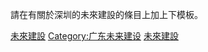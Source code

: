 {{Catnav|未來建設|中国未來建設|广东未来建设}}
請在有關於深圳的未來建設的條目上加上下模板。
{{quote|
<code>Template:SZ Future infrastructure</code>
}}
[[Category:深圳建筑物|未來建設]]
[[Category:广东未来建设|Category:广东未来建设]]
[[Category:深圳|未來建設]]